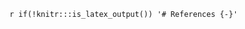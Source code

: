 `r if(!knitr:::is_latex_output()) '# References {-}'`

<!-- If you're outputting to LaTeX, the heading and references will be generated by the OxThesis LaTeX template. This .Rmd file serves only to add the References headline to gitbook output before the references are added by pandoc -->